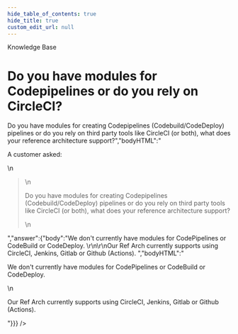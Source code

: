 ```yaml
---
hide_table_of_contents: true
hide_title: true
custom_edit_url: null
---
```



<CenterLayout>
<span class="title">Knowledge Base</span>
<h1>Do you have modules for Codepipelines or do you rely on CircleCI?</h1>
<GitHub json={{"id":"D_kwDOF8slf84AOB13","number":60,"author":{"login":"zackproser"},"title":"Do you have modules for Codepipelines or do you rely on CircleCI?","body":"A customer asked: \r\n> Do you have modules for creating Codepipelines (Codebuild/CodeDeploy) pipelines or do you rely on third party tools like CircleCI (or both), what does your reference architecture support?","bodyHTML":"<p dir=\"auto\">A customer asked:</p>\n<blockquote>\n<p dir=\"auto\">Do you have modules for creating Codepipelines (Codebuild/CodeDeploy) pipelines or do you rely on third party tools like CircleCI (or both), what does your reference architecture support?</p>\n</blockquote>","answer":{"body":"We don't currently have modules for CodePipelines or CodeBuild or CodeDeploy. \r\n\r\nOur Ref Arch currently supports using CircleCI, Jenkins, Gitlab or Github (Actions). ","bodyHTML":"<p dir=\"auto\">We don't currently have modules for CodePipelines or CodeBuild or CodeDeploy.</p>\n<p dir=\"auto\">Our Ref Arch currently supports using CircleCI, Jenkins, Gitlab or Github (Actions).</p>"}}} />

</CenterLayout>
  

<!-- ##DOCS-SOURCER-START
{
  "sourcePlugin": "github-discussions",
  "hash": "b9fcf6d20fc8ddf97aa7804078b19d66"
}
##DOCS-SOURCER-END -->
